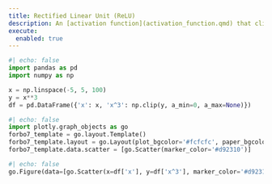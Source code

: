 ```yaml
---
title: Rectified Linear Unit (ReLU)
description: An [activation function](activation_function.qmd) that clips any value less than zero, to zero.
execute: 
  enabled: true
---
```


```python
#| echo: false
import pandas as pd
import numpy as np

x = np.linspace(-5, 5, 100)
y = x**3
df = pd.DataFrame({'x': x, 'x^3': np.clip(y, a_min=0, a_max=None)})
```

```python
#| echo: false
import plotly.graph_objects as go
forbo7_template = go.layout.Template()
forbo7_template.layout = go.Layout(plot_bgcolor='#fcfcfc', paper_bgcolor='#fcfcfc', width=1024, height=576)
forbo7_template.data.scatter = [go.Scatter(marker_color='#d92310')]
```

```python
#| echo: false
go.Figure(data=[go.Scatter(x=df['x'], y=df['x^3'], marker_color='#d92310')], layout={'title': 'Cubic function passed through a ReLU.', 'xaxis_title': 'x', 'yaxis_title': 'x^3'}, layout_template=forbo7_template).show()
```